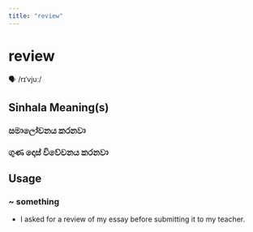 ```yaml
---
title: "review"
---
```


# review

🗣️ /rɪˈvjuː/

## Sinhala Meaning(s)

### සමාලෝචනය කරනවා
### ගුණ දොස් විවේචනය කරනවා

## Usage

### ~ something

- I asked for a review of my essay before submitting it to my teacher.

